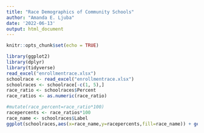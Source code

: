 ```yaml
---
title: "Race Demographics of Community Schools"
author: "Amanda E. Ljuba"
date: '2022-06-13'
output: html_document
---
```


```r
knitr::opts_chunk$set(echo = TRUE)
```

```r
library(ggplot2)
library(dplyr)
library(tidyverse)
read_excel("enrollmentrace.xlsx")
schoolrace <- read_excel("enrollmentrace.xlsx")
schoolraces <- schoolrace[-c(1, 5),]
race_ratio <- schoolraces$Percent
race_ratios <- as.numeric(race_ratio)
```

```r
#mutate(race_percent=race_ratio*100)
racepercents <- race_ratios*100
race_name <- schoolraces$Label
ggplot(schoolraces,aes(x=race_name,y=racepercents,fill=race_name)) + geom_col() + labs(title="Community School Student Race Demographics",subtitle="2021-2022",caption= "Source: LCPS Dashboard",x="Race",y="Percent of School Population",) + guides(fill = guide_legend(title = "Race")) 
```


